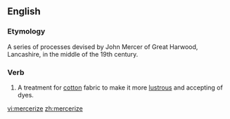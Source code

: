 ==English==
===Etymology===
{{wikipedia}}
A series of processes devised by John Mercer of Great Harwood, Lancashire, in the middle of the 19th century.

===Verb===
{{en-verb|mercerizes|mercerizing|mercerized|mercerized}}

#A treatment for [[cotton]] fabric to make it more [[lustrous]] and accepting of dyes.

[[vi:mercerize]]
[[zh:mercerize]]